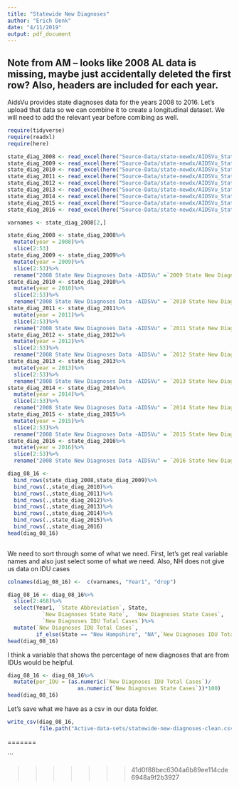 ```yaml
---
title: "Statewide New Diagnoses"
author: "Erich Denk"
date: "4/11/2019"
output: pdf_document
---
```

## Note from AM -- looks like 2008 AL data is missing, maybe just accidentally deleted the first row? Also, headers are included for each year. 

AidsVu provides state diagnoses data for the years 2008 to 2016. Let's upload that data so we can combine it to create a longitudinal dataset. We will need to add the relevant year before comibing as well.

```r
require(tidyverse)
require(readxl)
require(here)

state_diag_2008 <- read_excel(here("Source-Data/state-newdx/AIDSVu_State_New-DX-Data-Sets_2008.xlsx"))
state_diag_2009 <- read_excel(here("Source-Data/state-newdx/AIDSVu_State_New-DX-Data-Sets_2009.xlsx"))
state_diag_2010 <- read_excel(here("Source-Data/state-newdx/AIDSVu_State_New-DX-Data-Sets_2010.xlsx"))
state_diag_2011 <- read_excel(here("Source-Data/state-newdx/AIDSVu_State_New-DX-Data-Sets_2011.xlsx"))
state_diag_2012 <- read_excel(here("Source-Data/state-newdx/AIDSVu_State_New-DX-Data-Sets_2012.xlsx"))
state_diag_2013 <- read_excel(here("Source-Data/state-newdx/AIDSVu_State_New-DX-Data-Sets_2013.xlsx"))
state_diag_2014 <- read_excel(here("Source-Data/state-newdx/AIDSVu_State_New-DX-Data-Sets_2014.xlsx"))
state_diag_2015 <- read_excel(here("Source-Data/state-newdx/AIDSVu_State_New-DX-Data-Sets_2015.xlsx"))
state_diag_2016 <- read_excel(here("Source-Data/state-newdx/AIDSVu_State_New-DX-Data-Sets_2016.xlsx"))
```

```r
varnames <- state_diag_2008[2,]

state_diag_2008 <- state_diag_2008%>%
  mutate(year = 2008)%>%
  slice(2:53)
state_diag_2009 <- state_diag_2009%>%
  mutate(year = 2009)%>%
  slice(2:53)%>%
  rename("2008 State New Diagnoses Data -AIDSVu" =`2009 State New Diagnoses Data - AIDSVu`)
state_diag_2010 <- state_diag_2010%>%
  mutate(year = 2010)%>%
  slice(2:53)%>%
  rename("2008 State New Diagnoses Data -AIDSVu" = `2010 State New Diagnoses Data - AIDSVu`)
state_diag_2011 <- state_diag_2011%>%
  mutate(year = 2011)%>%
  slice(2:53)%>%
  rename("2008 State New Diagnoses Data -AIDSVu" = `2011 State New Diagnoses Data - AIDSVu`)
state_diag_2012 <- state_diag_2012%>%
  mutate(year = 2012)%>%
  slice(2:53)%>%
  rename("2008 State New Diagnoses Data -AIDSVu" = `2012 State New Diagnoses Data - AIDSVu`)
state_diag_2013 <- state_diag_2013%>%
  mutate(year = 2013)%>%
  slice(2:53)%>%
  rename("2008 State New Diagnoses Data -AIDSVu" = `2013 State New Diagnoses Data - AIDSVu`)
state_diag_2014 <- state_diag_2014%>%
  mutate(year = 2014)%>%
  slice(2:53)%>%
  rename("2008 State New Diagnoses Data -AIDSVu" = `2014 State New Diagnoses Data - AIDSVu`)
state_diag_2015 <- state_diag_2015%>%
  mutate(year = 2015)%>%
  slice(2:53)%>%
  rename("2008 State New Diagnoses Data -AIDSVu" = `2015 State New Diagnoses Data - AIDSVu`)
state_diag_2016 <- state_diag_2016%>%
  mutate(year = 2016)%>%
  slice(2:53)%>%
  rename("2008 State New Diagnoses Data -AIDSVu" = `2016 State New Diagnoses Data - AIDSVu`)
```

```r

diag_08_16 <- 
  bind_rows(state_diag_2008,state_diag_2009)%>%
  bind_rows(.,state_diag_2010)%>%
  bind_rows(.,state_diag_2011)%>%
  bind_rows(.,state_diag_2012)%>%
  bind_rows(.,state_diag_2013)%>%
  bind_rows(.,state_diag_2014)%>%
  bind_rows(.,state_diag_2015)%>%
  bind_rows(.,state_diag_2016)
head(diag_08_16)
  
```

We need to sort through some of what we need. First, let's get real variable names and also just select some of what we need. Also, NH does not give us data on IDU cases
```r
colnames(diag_08_16) <-  c(varnames, "Year1", "drop")
```
```r
diag_08_16 <- diag_08_16%>%
  slice(2:468)%>%
  select(Year1, `State Abbreviation`, State, 
           `New Diagnoses State Rate`,  `New Diagnoses State Cases`,
           `New Diagnoses IDU Total Cases`)%>%
  mutate(`New Diagnoses IDU Total Cases`, 
         if_else(State == "New Hampshire", "NA",`New Diagnoses IDU Total Cases`))
head(diag_08_16)
```
I think a variable that shows the percentage of new diagnoses that are from IDUs would be helpful.
```r
diag_08_16 <- diag_08_16%>%
  mutate(per_IDU = (as.numeric(`New Diagnoses IDU Total Cases`)/
                      as.numeric(`New Diagnoses State Cases`))*100)
head(diag_08_16)
```

Let's save what we have as a csv in our data folder.
```r
write_csv(diag_08_16, 
          file.path("Active-data-sets/statewide-new-diagnoses-clean.csv"))
```


=======

```

>>>>>>> 41d0f88bec6304a6b89ee114cde6948a9f2b3927
